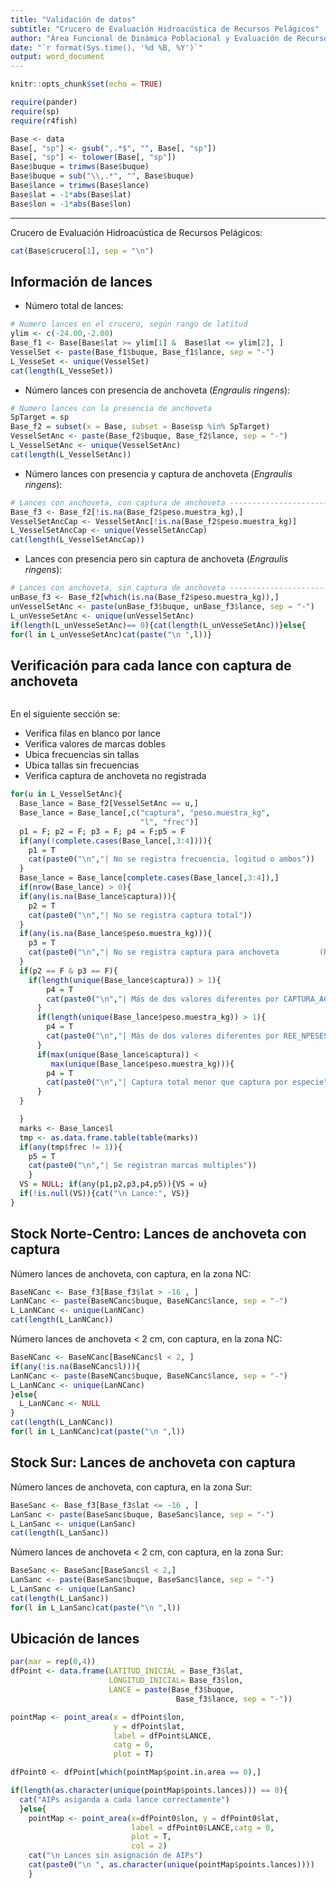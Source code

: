```yaml
---
title: "Validación de datos"
subtitle: "Crucero de Evaluación Hidroacústica de Recursos Pelágicos"
author: "Área Funcional de Dinámica Poblacional y Evaluación de Recursos Pelágicos (AFDPERP)"
date: "`r format(Sys.time(), '%d %B, %Y')`"
output: word_document
---
```


```r
knitr::opts_chunk$set(echo = TRUE)
```

```r
require(pander)
require(sp)
require(r4fish)

Base <- data
Base[, "sp"] <- gsub(",.*$", "", Base[, "sp"])
Base[, "sp"] <- tolower(Base[, "sp"])
Base$buque = trimws(Base$buque)
Base$buque = sub("\\,.*", "", Base$buque)
Base$lance = trimws(Base$lance)
Base$lat = -1*abs(Base$lat)
Base$lon = -1*abs(Base$lon)
```

------------------------------------------------------------------------

Crucero de Evaluación Hidroacústica de Recursos Pelágicos:

```r
cat(Base$crucero[1], sep = "\n")
```

## Información de lances

-   Número total de lances:

```r
# Numero lances en el crucero, según rango de latitud 
ylim <- c(-24.00,-2.00)
Base_f1 <- Base[Base$lat >= ylim[1] &  Base$lat <= ylim[2], ]
VesselSet <- paste(Base_f1$buque, Base_f1$lance, sep = "-")
L_VesseSet <- unique(VesselSet)
cat(length(L_VesseSet))
```

-   Número lances con presencia de anchoveta (*Engraulis ringens*):

```r
# Numero lances con la presencia de anchoveta 
SpTarget = sp
Base_f2 = subset(x = Base, subset = Base$sp %in% SpTarget)
VesselSetAnc <- paste(Base_f2$buque, Base_f2$lance, sep = "-")
L_VesselSetAnc <- unique(VesselSetAnc)
cat(length(L_VesselSetAnc))
```

-   Número lances con presencia y captura de anchoveta (*Engraulis ringens*):

```r
# Lances con anchoveta, con captura de anchoveta --------------------------------
Base_f3 <- Base_f2[!is.na(Base_f2$peso.muestra_kg),]
VesselSetAncCap <- VesselSetAnc[!is.na(Base_f2$peso.muestra_kg)]
L_VesselSetAncCap <- unique(VesselSetAncCap)
cat(length(L_VesselSetAncCap))
```

-   Lances con presencia pero sin captura de anchoveta (*Engraulis ringens*):

```r
# Lances con anchoveta, sin captura de anchoveta --------------------------------
unBase_f3 <- Base_f2[which(is.na(Base_f2$peso.muestra_kg)),]
unVesselSetAnc <- paste(unBase_f3$buque, unBase_f3$lance, sep = "-")
L_unVesseSetAnc <- unique(unVesselSetAnc)
if(length(L_unVesseSetAnc)== 0){cat(length(L_unVesseSetAnc))}else{
for(l in L_unVesseSetAnc)cat(paste("\n ",l))}
```

## Verificación para cada lance con captura de anchoveta

```{}
```

En el siguiente sección se:

-   Verifica filas en blanco por lance
-   Verifica valores de marcas dobles
-   Ubica frecuencias sin tallas
-   Ubica tallas sin frecuencias
-   Verifica captura de anchoveta no registrada

```r
for(u in L_VesselSetAnc){
  Base_lance = Base_f2[VesselSetAnc == u,]
  Base_lance = Base_lance[,c("captura", "peso.muestra_kg", 
                             "l", "frec")]
  p1 = F; p2 = F; p3 = F; p4 = F;p5 = F
  if(any(!complete.cases(Base_lance[,3:4]))){
    p1 = T
    cat(paste0("\n","| No se registra frecuencia, logitud o ambos"))
  }
  Base_lance = Base_lance[complete.cases(Base_lance[,3:4]),]
  if(nrow(Base_lance) > 0){
  if(any(is.na(Base_lance$captura))){
    p2 = T
    cat(paste0("\n","| No se registra captura total"))
  }
  if(any(is.na(Base_lance$peso.muestra_kg))){
    p3 = T
    cat(paste0("\n","| No se registra captura para anchoveta         (REE_NPESESP)"))
  }
  if(p2 == F & p3 == F){
    if(length(unique(Base_lance$captura)) > 1){
        p4 = T
        cat(paste0("\n","| Más de dos valores diferentes por CAPTURA_ACTIVIDAD"))
      }
      if(length(unique(Base_lance$peso.muestra_kg)) > 1){
        p4 = T
        cat(paste0("\n","| Más de dos valores diferentes por REE_NPESESP"))
      }
      if(max(unique(Base_lance$captura)) <
         max(unique(Base_lance$peso.muestra_kg))){
        p4 = T
        cat(paste0("\n","| Captura total menor que captura por especie"))
      }
  }

  }
  marks <- Base_lance$l
  tmp <- as.data.frame.table(table(marks))
  if(any(tmp$frec != 1)){
    p5 = T
    cat(paste0("\n","| Se registran marcas multiples"))
    }
  VS = NULL; if(any(p1,p2,p3,p4,p5)){VS = u}
  if(!is.null(VS)){cat("\n Lance:", VS)}
}
```

## Stock Norte-Centro: Lances de anchoveta con captura

Número lances de anchoveta, con captura, en la zona NC:

```r
BaseNCanc <- Base_f3[Base_f3$lat > -16 , ]
LanNCanc <- paste(BaseNCanc$buque, BaseNCanc$lance, sep = "-")
L_LanNCanc <- unique(LanNCanc)  
cat(length(L_LanNCanc))
```

Número lances de anchoveta \< 2 cm, con captura, en la zona NC:

```r
BaseNCanc <- BaseNCanc[BaseNCanc$l < 2, ]
if(any(!is.na(BaseNCanc$l))){
LanNCanc <- paste(BaseNCanc$buque, BaseNCanc$lance, sep = "-")
L_LanNCanc <- unique(LanNCanc)
}else{
  L_LanNCanc <- NULL
}
cat(length(L_LanNCanc))
for(l in L_LanNCanc)cat(paste("\n ",l))
```

## Stock Sur: Lances de anchoveta con captura

Número lances de anchoveta, con captura, en la zona Sur:

```r
BaseSanc <- Base_f3[Base_f3$lat <= -16 , ]
LanSanc <- paste(BaseSanc$buque, BaseSanc$lance, sep = "-")
L_LanSanc <- unique(LanSanc)  
cat(length(L_LanSanc))
```

Número lances de anchoveta \< 2 cm, con captura, en la zona Sur:

```r
BaseSanc <- BaseSanc[BaseSanc$l < 2,]
LanSanc <- paste(BaseSanc$buque, BaseSanc$lance, sep = "-")
L_LanSanc <- unique(LanSanc)  
cat(length(L_LanSanc))
for(l in L_LanSanc)cat(paste("\n ",l))
```

## Ubicación de lances

```r
par(mar = rep(0,4))
dfPoint <- data.frame(LATITUD_INICIAL = Base_f3$lat,
                      LONGITUD_INICIAL= Base_f3$lon, 
                      LANCE = paste(Base_f3$buque,
                                     Base_f3$lance, sep = "-"))

pointMap <- point_area(x = dfPoint$lon,
                       y = dfPoint$lat, 
                       label = dfPoint$LANCE, 
                       catg = 0,
                       plot = T)

dfPoint0 <- dfPoint[which(pointMap$point.in.area == 0),]

if(length(as.character(unique(pointMap$points.lances))) == 0){
  cat("AIPs asiganda a cada lance correctamente")
  }else{
    pointMap <- point_area(x=dfPoint0$lon, y = dfPoint0$lat,
                           label = dfPoint0$LANCE,catg = 0, 
                           plot = T, 
                           col = 2)
    cat("\n Lances sin asignación de AIPs")
    cat(paste0("\n ", as.character(unique(pointMap$points.lances))))
    }
```
